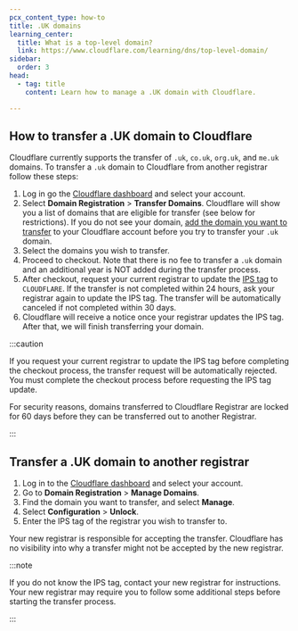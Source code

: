 ```yaml
---
pcx_content_type: how-to
title: .UK domains
learning_center:
  title: What is a top-level domain?
  link: https://www.cloudflare.com/learning/dns/top-level-domain/
sidebar:
  order: 3
head:
  - tag: title
    content: Learn how to manage a .UK domain with Cloudflare.

---
```


## How to transfer a .UK domain to Cloudflare

Cloudflare currently supports the transfer of `.uk`, `co.uk`, `org.uk`, and `me.uk` domains. To transfer a `.uk` domain to Cloudflare from another registrar follow these steps:

1. Log in go the [Cloudflare dashboard](https://dash.cloudflare.com/) and select your account.
2. Select **Domain Registration** > **Transfer Domains**. Cloudflare will show you a list of domains that are eligible for transfer (see below for restrictions). If you do not see your domain, [add the domain you want to transfer](/fundamentals/setup/manage-domains/add-site/) to your Cloudflare account before you try to transfer your `.uk` domain.
3. Select the domains you wish to transfer.
4. Proceed to checkout. Note that there is no fee to transfer a `.uk` domain and an additional year is NOT added during the transfer process.
5. After checkout, request your current registrar to update the [IPS tag](https://en.wikipedia.org/wiki/Internet_Provider_Security) to `CLOUDFLARE`. If the transfer is not completed within 24 hours, ask your registrar again to update the IPS tag. The transfer will be automatically canceled if not completed within 30 days.
6. Cloudflare will receive a notice once your registrar updates the IPS tag. After that, we will finish transferring your domain.

:::caution


If you request your current registrar to update the IPS tag before completing the checkout process, the transfer request will be automatically rejected. You must complete the checkout process before requesting the IPS tag update.

For security reasons, domains transferred to Cloudflare Registrar are locked for 60 days before they can be transferred out to another Registrar.


:::

## Transfer a .UK domain to another registrar

1. Log in to the [Cloudflare dashboard](https://dash.cloudflare.com/login) and select your account.
2. Go to **Domain Registration** > **Manage Domains**.
3. Find the domain you want to transfer, and select **Manage**.
4. Select **Configuration** > **Unlock**.
5. Enter the IPS tag of the registrar you wish to transfer to.

Your new registrar is responsible for accepting the transfer. Cloudflare has no visibility into why a transfer might not be accepted by the new registrar.

:::note


If you do not know the IPS tag, contact your new registrar for instructions. Your new registrar may require you to follow some additional steps before starting the transfer process.


:::
